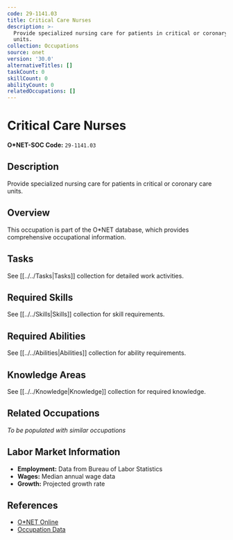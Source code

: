```yaml
---
code: 29-1141.03
title: Critical Care Nurses
description: >-
  Provide specialized nursing care for patients in critical or coronary care
  units.
collection: Occupations
source: onet
version: '30.0'
alternativeTitles: []
taskCount: 0
skillCount: 0
abilityCount: 0
relatedOccupations: []
---
```

# Critical Care Nurses

**O*NET-SOC Code:** `29-1141.03`

## Description

Provide specialized nursing care for patients in critical or coronary care units.

## Overview

This occupation is part of the O*NET database, which provides comprehensive occupational information.

## Tasks

See [[../../Tasks|Tasks]] collection for detailed work activities.

## Required Skills

See [[../../Skills|Skills]] collection for skill requirements.

## Required Abilities

See [[../../Abilities|Abilities]] collection for ability requirements.

## Knowledge Areas

See [[../../Knowledge|Knowledge]] collection for required knowledge.

## Related Occupations

*To be populated with similar occupations*

## Labor Market Information

- **Employment:** Data from Bureau of Labor Statistics
- **Wages:** Median annual wage data
- **Growth:** Projected growth rate

## References

- [O*NET Online](https://www.onetonline.org/link/summary/29-1141.03)
- [Occupation Data](https://www.onetcenter.org/)
